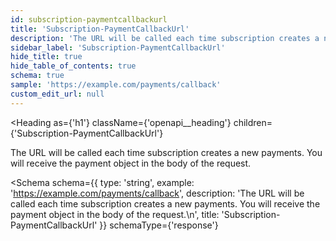 ```yaml
---
id: subscription-paymentcallbackurl
title: 'Subscription-PaymentCallbackUrl'
description: 'The URL will be called each time subscription creates a new payments. You will receive the payment object in the body of the request.'
sidebar_label: 'Subscription-PaymentCallbackUrl'
hide_title: true
hide_table_of_contents: true
schema: true
sample: 'https://example.com/payments/callback'
custom_edit_url: null
---
```



<Heading
  as={'h1'}
  className={'openapi__heading'}
  children={'Subscription-PaymentCallbackUrl'}
></Heading>

The URL will be called each time subscription creates a new payments. You will receive the payment object in the body of the request.

<Schema
  schema={{
    type: 'string',
    example: 'https://example.com/payments/callback',
    description:
      'The URL will be called each time subscription creates a new payments. You will receive the payment object in the body of the request.\n',
    title: 'Subscription-PaymentCallbackUrl'
  }}
  schemaType={'response'}
></Schema>
